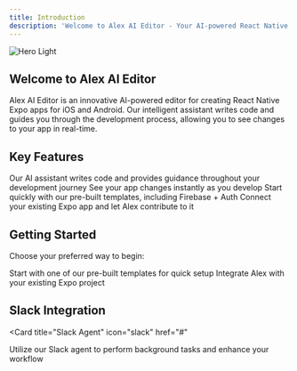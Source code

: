 ```yaml
---
title: Introduction
description: 'Welcome to Alex AI Editor - Your AI-powered React Native Expo app development assistant'
---
```


<img
  className="block dark:hidden rounded-lg border-2 border-gray-300"
  src="/images/screen-alex.png"
  alt="Hero Light"
/>

## Welcome to Alex AI Editor

Alex AI Editor is an innovative AI-powered editor for creating React Native Expo apps for iOS and Android. Our intelligent assistant writes code and guides you through the development process, allowing you to see changes to your app in real-time.

## Key Features

<CardGroup cols={2}>
  <Card
    title="AI-Powered Coding"
    icon="robot"
    href="#"
  >
    Our AI assistant writes code and provides guidance throughout your development journey
  </Card>
  <Card
    title="Real-Time Preview"
    icon="mobile-screen"
    href="#"
  >
    See your app changes instantly as you develop
  </Card>
  <Card
    title="Templates"
    icon="file-code"
    href="#"
  >
    Start quickly with our pre-built templates, including Firebase + Auth
  </Card>
  <Card
    title="Existing App Integration"
    icon="plug"
    href="#"
  >
    Connect your existing Expo app and let Alex contribute to it
  </Card>
</CardGroup>

## Getting Started

Choose your preferred way to begin:

<CardGroup cols={2}>
  <Card
    title="Use a Template"
    icon="copy"
    href="#"
  >
    Start with one of our pre-built templates for quick setup
  </Card>
  <Card
    title="Connect Your App"
    icon="link"
    href="#"
  >
    Integrate Alex with your existing Expo project
  </Card>
</CardGroup>

## Slack Integration

<Card
  title="Slack Agent"
  icon="slack"
  href="#"
>
  Utilize our Slack agent to perform background tasks and enhance your workflow
</Card>
